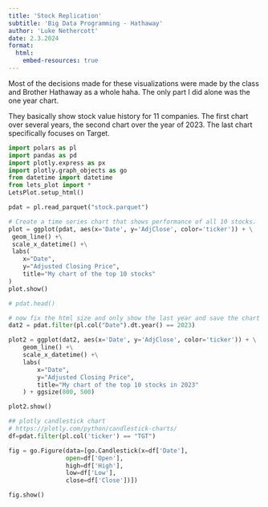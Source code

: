 ```yaml
---
title: 'Stock Replication'
subtitle: 'Big Data Programming - Hathaway'
author: 'Luke Nethercott'
date: 2.3.2024
format:
  html:
    embed-resources: true
---
```


Most of the decisions made for these visualizations were made by the class and Brother Hathaway as a whole haha. The only part I did alone was the one year chart.

They basically show stock value history for 11 companies. The first chart over several years, the second chart over the year of 2023. The last chart specifically focuses on Target.

```python
import polars as pl 
import pandas as pd
import plotly.express as px
import plotly.graph_objects as go
from datetime import datetime
from lets_plot import *
LetsPlot.setup_html()
```

```python
pdat = pl.read_parquet("stock.parquet")
```

```python
# Create a time series chart that shows performance of all 10 stocks.
plot = ggplot(pdat, aes(x='Date', y='AdjClose', color='ticker')) + \
 geom_line() +\
 scale_x_datetime() +\
 labs(
    x="Date", 
    y="Adjusted Closing Price", 
    title="My chart of the top 10 stocks"
)
plot.show() 
```

```python
# pdat.head()
```

```python
# now fix the html size and only show the last year and save the chart
dat2 = pdat.filter(pl.col("Date").dt.year() == 2023)

plot2 = ggplot(dat2, aes(x='Date', y='AdjClose', color='ticker')) + \
    geom_line() +\
    scale_x_datetime() +\
    labs(
        x="Date",
        y="Adjusted Closing Price",
        title="My chart of the top 10 stocks in 2023"
    ) + ggsize(800, 500)

plot2.show()
``` 

```python
## plotly candlestick chart
# https://plotly.com/python/candlestick-charts/
df=pdat.filter(pl.col('ticker') == "TGT")

fig = go.Figure(data=[go.Candlestick(x=df['Date'],
                open=df['Open'],
                high=df['High'],
                low=df['Low'],
                close=df['Close'])])

fig.show()
```
